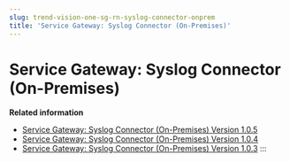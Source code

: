 ```yaml
---
slug: trend-vision-one-sg-rn-syslog-connector-onprem
title: 'Service Gateway: Syslog Connector (On-Premises)'
---
```

# Service Gateway: Syslog Connector (On-Premises)

**Related information**

- [Service Gateway: Syslog Connector (On-Premises) Version 1.0.5](sg-syslog-premises-1-0-5.mdx)
- [Service Gateway: Syslog Connector (On-Premises) Version 1.0.4](sg-syslog-premises-1-0-4.mdx)
- [Service Gateway: Syslog Connector (On-Premises) Version 1.0.3](sg-syslog-premises-1-0-3.mdx)
:::
